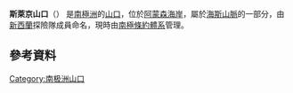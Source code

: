 {{coord|85|51|S|154|48|W|display=title}}
'''斯萊京山口'''（{{lang-en|Sledging Col}}）
是[[南極洲|南極洲]]的[[山口|山口]]，位於[[阿蒙森海岸|阿蒙森海岸]]，屬於[[海斯山脈|海斯山脈]]的一部分，由[[新西蘭|新西蘭]]探險隊成員命名，現時由[[南極條約體系|南極條約體系]]管理。

==參考資料==
{{usgs-gazetteer}}

{{Antarctica-geo-stub}}
[[Category:南极洲山口|Category:南极洲山口]]